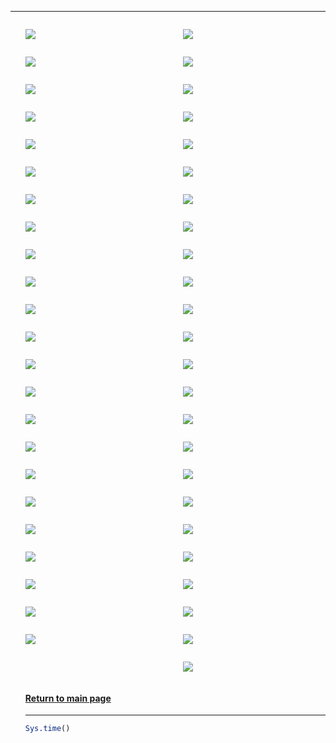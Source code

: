 <script>document.title="lauretumblr"</script>

***

<div style="float: left; width: 50%;">
 <ul>
  <img src="light.jpg">
 </ul>
</div>

<div style="float: right; width: 50%;">
 <ul>
  <img src="lua.gif">
 </ul>
</div>

<div style="float: right; width: 50%;">
 <ul>
  <img src="mauboro.jpg">
 </ul>
</div>

<div style="float: left; width: 50%;">
 <ul>
  <img src="room.jpg">
 </ul>
</div>

<div style="float: right; width: 50%;">
 <ul>
  <img src="adream.jpg">
 </ul>
</div>

<div style="float: left; width: 50%;">
 <ul>
  <img src="kitchen.jpg">
 </ul>
</div>

<div style="float: right; width: 50%;">
 <ul>
  <img src="palm_trees.png">
 </ul>
</div>

<div style="float: left; width: 50%;">
 <ul>
  <img src="samurai.jpg">
 </ul>
</div>

<div style="float: right; width: 50%;">
 <ul>
  <img src="save_the_trees.jpg">
 </ul>
</div>

<div style="float: left; width: 50%;">
 <ul>
  <img src="the_possible_dream.jpg">
 </ul>
</div>

<div style="float: left; width: 50%;">
 <ul>
  <img src="yemen.jpg">
 </ul>
</div>

<div style="float: right; width: 50%;">
 <ul>
  <img src="coconut_tree.jpg">
 </ul>
</div>

<div style="float: right; width: 50%;">
 <ul>
  <img src="important.jpg">
 </ul>
</div>

<div style="float: left; width: 50%;">
 <ul>
  <img src="vibe.jpg">
 </ul>
</div>

<div style="float: right; width: 50%;">
 <ul>
  <img src="you_would.jpg">
 </ul>
</div>

<div style="float: left; width: 50%;">
 <ul>
  <img src="shoes.gif">
 </ul>
</div>

<div style="float: right; width: 50%;">
 <ul>
  <img src="tucano.jpg">
 </ul>
</div>

<div style="float: left; width: 50%;">
 <ul>
  <img src="eyes.jpg">
 </ul>
</div>

<div style="float: left; width: 50%;">
 <ul>
  <img src="john.jpg">
 </ul>
</div>

<div style="float: right; width: 50%;">
 <ul>
  <img src="green.jpg">
 </ul>
</div>

<div style="float: left; width: 50%;">
 <ul>
  <img src="who_i_am.jpg">
 </ul>
</div>

<div style="float: right; width: 50%;">
 <ul>
  <img src="who.jpg">
 </ul>
</div>

<div style="float: left; width: 50%;">
 <ul>
  <img src="netflix.jpg">
 </ul>
</div>

<div style="float: left; width: 50%;">
 <ul>
  <img src="living_room.jpg">
 </ul>
</div>

<div style="float: right; width: 50%;">
 <ul>
  <img src="coffee.gif">
 </ul>
</div>

<div style="float: right; width: 50%;">
 <ul>
  <img src="house.jpg">
 </ul>
</div>

<div style="float: left; width: 50%;">
 <ul>
  <img src="cat_grr.jpg">
 </ul>
</div>

<div style="float: left; width: 50%;">
 <ul>
  <img src="reservoir_dolls.jpg">
 </ul>
</div>

<div style="float: right; width: 50%;">
 <ul>
  <img src="twin_peaks.jpg">
 </ul>
</div>

<div style="float: right; width: 50%;">
 <ul>
  <img src="drink.jpg">
 </ul>
</div>

<div style="float: left; width: 50%;">
 <ul>
  <img src="what.jpg">
 </ul>
</div>

<div style="float: right; width: 50%;">
 <ul>
  <img src="house_view.jpg">
 </ul>
</div>

<div style="float: left; width: 50%;">
 <ul>
  <img src="weird.png">
 </ul>
</div>

<div style="float: right; width: 50%;">
 <ul>
  <img src="window.jpg">
 </ul>
</div>

<div style="float: left; width: 50%;">
 <ul>
  <img src="newreality.png">
 </ul>
</div>

<div style="float: right; width: 50%;">
 <ul>
  <img src="true.png">
 </ul>
</div>

<div style="float: left; width: 50%;">
 <ul>
  <img src="ohshit.jpg">
 </ul>
</div>

<div style="float: right; width: 50%;">
 <ul>
  <img src="ohyeah.jpg">
 </ul>
</div>

<div style="float: left; width: 50%;">
 <ul>
  <img src="tattoo2do.jpg">
 </ul>
</div>

<div style="float: left; width: 50%;">
 <ul>
  <img src="kindofblue.jpg">
 </ul>
</div>

<div style="float: right; width: 50%;">
 <ul>
  <img src="hahafunny.jpg">
 </ul>
</div>

<div style="float: left; width: 50%;">
 <ul>
  <img src="bath.jpg">
 </ul>
</div>

<div style="float: right; width: 50%;">
 <ul>
  <img src="wow.jpg">
 </ul>
</div>

<div style="float: left; width: 50%;">
 <ul>
  <img src="haha.jpg">
 </ul>
</div>

<div style="float: right; width: 50%;">
 <ul>
  <img src="lookthateyes.jpg">
 </ul>
</div>

<div style="float: left; width: 50%;">
 <ul>
  <img src="truly.jpg">
 </ul>
</div>

<div style="float: right; width: 50%;">
 <ul>
  <img src="maybemynexttattoo.jpg">
 </ul>
</div>

<div style="float: left; width: 100%;">
 <ul>
  <h4>[Return to main page](http://leg.ufpr.br/~henrique)</h4>
  ***
```r
Sys.time()
```
 </ul>
</div>
